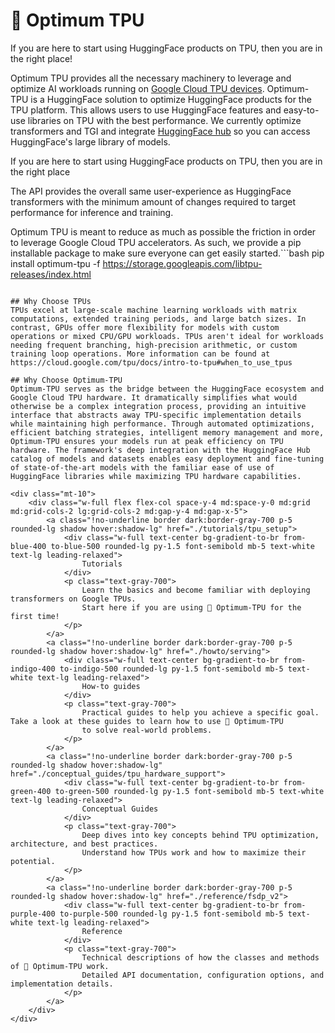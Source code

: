 <!---
Copyright 2024 The HuggingFace Team. All rights reserved.

Licensed under the Apache License, Version 2.0 (the "License");
you may not use this file except in compliance with the License.
You may obtain a copy of the License at

    http://www.apache.org/licenses/LICENSE-2.0

Unless required by applicable law or agreed to in writing, software
distributed under the License is distributed on an "AS IS" BASIS,
WITHOUT WARRANTIES OR CONDITIONS OF ANY KIND, either express or implied.
See the License for the specific language governing permissions and
limitations under the License.
-->

# 🤗 Optimum TPU

<Tip>
If you are here to start using HuggingFace products on TPU, then you are in the right place!
</Tip>

Optimum TPU provides all the necessary machinery to leverage and optimize AI workloads running on [Google Cloud TPU devices](https://cloud.google.com/tpu/docs). Optimum-TPU is a HuggingFace solution to optimize HuggingFace products for the TPU platform. This allows users to use HuggingFace features and easy-to-use libraries on TPU with the best performance. We currently optimize transformers and TGI and integrate [HuggingFace hub](https://huggingface.co/models) so you can access HuggingFace's large library of models.

If you are here to start using HuggingFace products on TPU, then you are in the right place

The API provides the overall same user-experience as HuggingFace transformers with the minimum amount of changes required to target performance for inference and training.

Optimum TPU is meant to reduce as much as possible the friction in order to leverage Google Cloud TPU accelerators.
As such, we provide a pip installable package to make sure everyone can get easily started.```bash
pip install optimum-tpu -f https://storage.googleapis.com/libtpu-releases/index.html
```

## Why Choose TPUs
TPUs excel at large-scale machine learning workloads with matrix computations, extended training periods, and large batch sizes. In contrast, GPUs offer more flexibility for models with custom operations or mixed CPU/GPU workloads. TPUs aren't ideal for workloads needing frequent branching, high-precision arithmetic, or custom training loop operations. More information can be found at https://cloud.google.com/tpu/docs/intro-to-tpu#when_to_use_tpus

## Why Choose Optimum-TPU
Optimum-TPU serves as the bridge between the HuggingFace ecosystem and Google Cloud TPU hardware. It dramatically simplifies what would otherwise be a complex integration process, providing an intuitive interface that abstracts away TPU-specific implementation details while maintaining high performance. Through automated optimizations, efficient batching strategies, intelligent memory management and more, Optimum-TPU ensures your models run at peak efficiency on TPU hardware. The framework's deep integration with the HuggingFace Hub catalog of models and datasets enables easy deployment and fine-tuning of state-of-the-art models with the familiar ease of use of HuggingFace libraries while maximizing TPU hardware capabilities.

<div class="mt-10">
    <div class="w-full flex flex-col space-y-4 md:space-y-0 md:grid md:grid-cols-2 lg:grid-cols-2 md:gap-y-4 md:gap-x-5">
        <a class="!no-underline border dark:border-gray-700 p-5 rounded-lg shadow hover:shadow-lg" href="./tutorials/tpu_setup">
            <div class="w-full text-center bg-gradient-to-br from-blue-400 to-blue-500 rounded-lg py-1.5 font-semibold mb-5 text-white text-lg leading-relaxed">
                Tutorials
            </div>
            <p class="text-gray-700">
                Learn the basics and become familiar with deploying transformers on Google TPUs.
                Start here if you are using 🤗 Optimum-TPU for the first time!
            </p>
        </a>
        <a class="!no-underline border dark:border-gray-700 p-5 rounded-lg shadow hover:shadow-lg" href="./howto/serving">
            <div class="w-full text-center bg-gradient-to-br from-indigo-400 to-indigo-500 rounded-lg py-1.5 font-semibold mb-5 text-white text-lg leading-relaxed">
                How-to guides
            </div>
            <p class="text-gray-700">
                Practical guides to help you achieve a specific goal. Take a look at these guides to learn how to use 🤗 Optimum-TPU
                to solve real-world problems.
            </p>
        </a>
        <a class="!no-underline border dark:border-gray-700 p-5 rounded-lg shadow hover:shadow-lg" href="./conceptual_guides/tpu_hardware_support">
            <div class="w-full text-center bg-gradient-to-br from-green-400 to-green-500 rounded-lg py-1.5 font-semibold mb-5 text-white text-lg leading-relaxed">
                Conceptual Guides
            </div>
            <p class="text-gray-700">
                Deep dives into key concepts behind TPU optimization, architecture, and best practices.
                Understand how TPUs work and how to maximize their potential.
            </p>
        </a>
        <a class="!no-underline border dark:border-gray-700 p-5 rounded-lg shadow hover:shadow-lg" href="./reference/fsdp_v2">
            <div class="w-full text-center bg-gradient-to-br from-purple-400 to-purple-500 rounded-lg py-1.5 font-semibold mb-5 text-white text-lg leading-relaxed">
                Reference
            </div>
            <p class="text-gray-700">
                Technical descriptions of how the classes and methods of 🤗 Optimum-TPU work.
                Detailed API documentation, configuration options, and implementation details.
            </p>
        </a>
    </div>
</div>